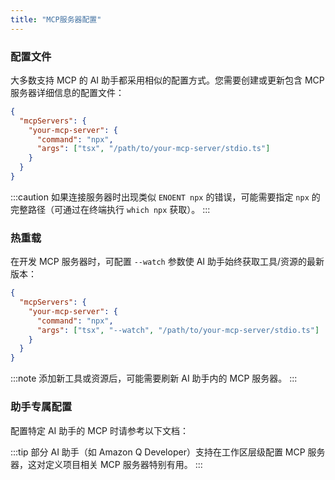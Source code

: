 ```yaml
---
title: "MCP服务器配置"
---
```




### 配置文件

大多数支持 MCP 的 AI 助手都采用相似的配置方式。您需要创建或更新包含 MCP 服务器详细信息的配置文件：

```json
{
  "mcpServers": {
    "your-mcp-server": {
      "command": "npx",
      "args": ["tsx", "/path/to/your-mcp-server/stdio.ts"]
    }
  }
}
```

:::caution
如果连接服务器时出现类似 `ENOENT npx` 的错误，可能需要指定 `npx` 的完整路径（可通过在终端执行 `which npx` 获取）。
:::

### 热重载

在开发 MCP 服务器时，可配置 `--watch` 参数使 AI 助手始终获取工具/资源的最新版本：

```json {5}
{
  "mcpServers": {
    "your-mcp-server": {
      "command": "npx",
      "args": ["tsx", "--watch", "/path/to/your-mcp-server/stdio.ts"]
    }
  }
}
```

:::note
添加新工具或资源后，可能需要刷新 AI 助手内的 MCP 服务器。
:::

### 助手专属配置

配置特定 AI 助手的 MCP 时请参考以下文档：


<Snippet name="mcp/assistant-docs" />

:::tip
部分 AI 助手（如 Amazon Q Developer）支持在工作区层级配置 MCP 服务器，这对定义项目相关 MCP 服务器特别有用。
:::